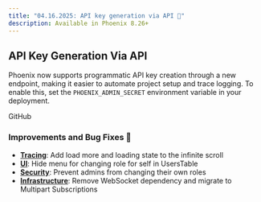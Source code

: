 ```yaml
---
title: "04.16.2025: API key generation via API 🔐"
description: Available in Phoenix 8.26+
---
```


<Update label="04.16.2025">

## API Key Generation Via API

Phoenix now supports programmatic API key creation through a new endpoint, making it easier to automate project setup and trace logging. To enable this, set the `PHOENIX_ADMIN_SECRET` environment variable in your deployment.

<Card title="Release arize-phoenix: v8.26.0 · Arize-ai/phoenix" icon="github" href="https://github.com/Arize-ai/phoenix/releases/tag/arize-phoenix-v8.26.0" horizontal>
  GitHub
</Card>

### Improvements and Bug Fixes 🐛

* [**Tracing**](https://github.com/Arize-ai/phoenix/pull/7132): Add load more and loading state to the infinite scroll
* [**UI**](https://github.com/Arize-ai/phoenix/pull/7167): Hide menu for changing role for self in UsersTable
* [**Security**](https://github.com/Arize-ai/phoenix/pull/7165): Prevent admins from changing their own roles
* [**Infrastructure**](https://github.com/Arize-ai/phoenix/pull/7172): Remove WebSocket dependency and migrate to Multipart Subscriptions
</Update>
